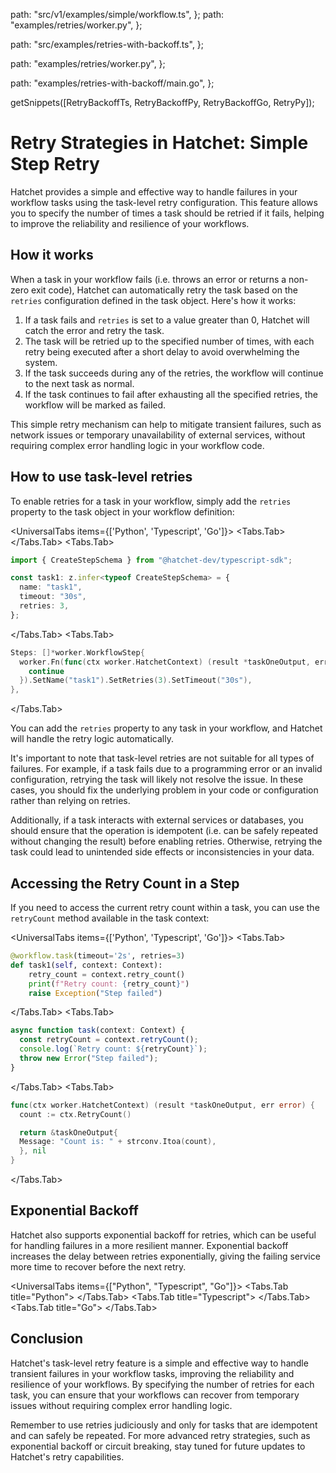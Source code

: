 
  path: "src/v1/examples/simple/workflow.ts",
};
  path: "examples/retries/worker.py",
};

  path: "src/examples/retries-with-backoff.ts",
};

  path: "examples/retries/worker.py",
};

  path: "examples/retries-with-backoff/main.go",
};

  getSnippets([RetryBackoffTs, RetryBackoffPy, RetryBackoffGo, RetryPy]);

# Retry Strategies in Hatchet: Simple Step Retry

Hatchet provides a simple and effective way to handle failures in your workflow tasks using the task-level retry configuration. This feature allows you to specify the number of times a task should be retried if it fails, helping to improve the reliability and resilience of your workflows.

## How it works

When a task in your workflow fails (i.e. throws an error or returns a non-zero exit code), Hatchet can automatically retry the task based on the `retries` configuration defined in the task object. Here's how it works:

1. If a task fails and `retries` is set to a value greater than 0, Hatchet will catch the error and retry the task.
2. The task will be retried up to the specified number of times, with each retry being executed after a short delay to avoid overwhelming the system.
3. If the task succeeds during any of the retries, the workflow will continue to the next task as normal.
4. If the task continues to fail after exhausting all the specified retries, the workflow will be marked as failed.

This simple retry mechanism can help to mitigate transient failures, such as network issues or temporary unavailability of external services, without requiring complex error handling logic in your workflow code.

## How to use task-level retries

To enable retries for a task in your workflow, simply add the `retries` property to the task object in your workflow definition:

<UniversalTabs items={['Python', 'Typescript', 'Go']}>
  <Tabs.Tab>
  <GithubSnippet src={RetryPy} target="Simple" />
  </Tabs.Tab>
  <Tabs.Tab>

```typescript
import { CreateStepSchema } from "@hatchet-dev/typescript-sdk";

const task1: z.infer<typeof CreateStepSchema> = {
  name: "task1",
  timeout: "30s",
  retries: 3,
};
```

  </Tabs.Tab>
  <Tabs.Tab>

```go
Steps: []*worker.WorkflowStep{
  worker.Fn(func(ctx worker.HatchetContext) (result *taskOneOutput, err error) {
    continue
  }).SetName("task1").SetRetries(3).SetTimeout("30s"),
},
```

  </Tabs.Tab>
</UniversalTabs>

You can add the `retries` property to any task in your workflow, and Hatchet will handle the retry logic automatically.

It's important to note that task-level retries are not suitable for all types of failures. For example, if a task fails due to a programming error or an invalid configuration, retrying the task will likely not resolve the issue. In these cases, you should fix the underlying problem in your code or configuration rather than relying on retries.

Additionally, if a task interacts with external services or databases, you should ensure that the operation is idempotent (i.e. can be safely repeated without changing the result) before enabling retries. Otherwise, retrying the task could lead to unintended side effects or inconsistencies in your data.

## Accessing the Retry Count in a Step

If you need to access the current retry count within a task, you can use the `retryCount` method available in the task context:

<UniversalTabs items={['Python', 'Typescript', 'Go']}>
  <Tabs.Tab>

```python
@workflow.task(timeout='2s', retries=3)
def task1(self, context: Context):
    retry_count = context.retry_count()
    print(f"Retry count: {retry_count}")
    raise Exception("Step failed")
```

  </Tabs.Tab>
  <Tabs.Tab>

```typescript
async function task(context: Context) {
  const retryCount = context.retryCount();
  console.log(`Retry count: ${retryCount}`);
  throw new Error("Step failed");
}
```

  </Tabs.Tab>
  <Tabs.Tab>

```go
func(ctx worker.HatchetContext) (result *taskOneOutput, err error) {
  count := ctx.RetryCount()

  return &taskOneOutput{
  Message: "Count is: " + strconv.Itoa(count),
  }, nil
}
```

  </Tabs.Tab>
</UniversalTabs>

## Exponential Backoff

Hatchet also supports exponential backoff for retries, which can be useful for handling failures in a more resilient manner. Exponential backoff increases the delay between retries exponentially, giving the failing service more time to recover before the next retry.

<UniversalTabs items={["Python", "Typescript", "Go"]}>
  <Tabs.Tab title="Python">
    <GithubSnippet src={RetryBackoffPy} target="Backoff" />
  </Tabs.Tab>
  <Tabs.Tab title="Typescript">
    <GithubSnippet src={RetryBackoffTs} target="Backoff" />
  </Tabs.Tab>
  <Tabs.Tab title="Go">
    <GithubSnippet src={RetryBackoffGo} target="Backoff" />
  </Tabs.Tab>
</UniversalTabs>

## Conclusion

Hatchet's task-level retry feature is a simple and effective way to handle transient failures in your workflow tasks, improving the reliability and resilience of your workflows. By specifying the number of retries for each task, you can ensure that your workflows can recover from temporary issues without requiring complex error handling logic.

Remember to use retries judiciously and only for tasks that are idempotent and can safely be repeated. For more advanced retry strategies, such as exponential backoff or circuit breaking, stay tuned for future updates to Hatchet's retry capabilities.
